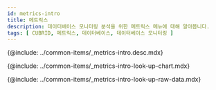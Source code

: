 ```yaml
---
id: metrics-intro
title: 메트릭스
description: 데이터베이스 모니터링 분석을 위한 메트릭스 메뉴에 대해 알아봅니다.
tags: [ CUBRID, 메트릭스, 데이터베이스, 데이터베이스 모니터링 ]
---
```



<!-- 개요 -->
{@include: ../common-items/_metrics-intro.desc.mdx} 

<IntroExam category='db_cubrid_counter'/>

<ProdImg img='metrics-example-00' ext='.png' desc=''/>

<!-- 메트릭스 차트 조회하기 -->
{@include: ../common-items/_metrics-intro-look-up-chart.mdx}

<LookupchartDesc metric='Num_adaptive_flush_max_pages' category='db_cubrid_counter' />

<!-- 메트릭스 Raw Data 조회화기 -->
{@include: ../common-items/_metrics-intro-look-up-raw-data.mdx}
